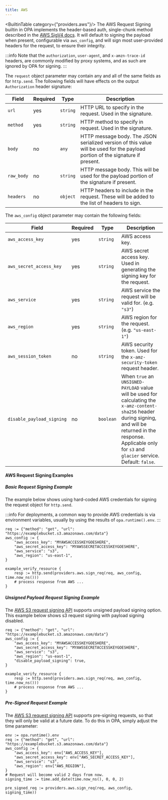 ```yaml
---
title: AWS
---
```

<BuiltinTable category={"providers.aws"}/>
The AWS Request Signing builtin in OPA implements the header-based auth,
single-chunk method described in the [AWS SigV4 docs](https://docs.aws.amazon.com/AmazonS3/latest/API/sig-v4-header-based-auth.html).
It will default to signing the payload when present, configurable via `aws_config`, and will sign most user-provided
headers for the request, to ensure their integrity.

:::info
Note that the `authorization`, `user-agent`, and `x-amzn-trace-id` headers,
are commonly modified by proxy systems, and as such are ignored by OPA
for signing.
:::

The `request` object parameter may contain any and all of the same fields as for `http.send`.
The following fields will have effects on the output `Authorization` header signature:

| Field      | Required | Type     | Description                                                                                                                    |
| ---------- | -------- | -------- | ------------------------------------------------------------------------------------------------------------------------------ |
| `url`      | yes      | `string` | HTTP URL to specify in the request. Used in the signature.                                                                     |
| `method`   | yes      | `string` | HTTP method to specify in request. Used in the signature.                                                                      |
| `body`     | no       | `any`    | HTTP message body. The JSON serialized version of this value will be used for the payload portion of the signature if present. |
| `raw_body` | no       | `string` | HTTP message body. This will be used for the payload portion of the signature if present.                                      |
| `headers`  | no       | `object` | HTTP headers to include in the request. These will be added to the list of headers to sign.                                    |

The `aws_config` object parameter may contain the following fields:

| Field                     | Required | Type      | Description                                                                                                                                                                                                                    |
| ------------------------- | -------- | --------- | ------------------------------------------------------------------------------------------------------------------------------------------------------------------------------------------------------------------------------ |
| `aws_access_key`          | yes      | `string`  | AWS access key.                                                                                                                                                                                                                |
| `aws_secret_access_key`   | yes      | `string`  | AWS secret access key. Used in generating the signing key for the request.                                                                                                                                                     |
| `aws_service`             | yes      | `string`  | AWS service the request will be valid for. (e.g. `"s3"`)                                                                                                                                                                       |
| `aws_region`              | yes      | `string`  | AWS region for the request. (e.g. `"us-east-1"`)                                                                                                                                                                               |
| `aws_session_token`       | no       | `string`  | AWS security token. Used for the `x-amz-security-token` request header.                                                                                                                                                        |
| `disable_payload_signing` | no       | `boolean` | When `true` an `UNSIGNED-PAYLOAD` value will be used for calculating the `x-amz-content-sha256` header during signing, and will be returned in the response. Applicable only for `s3` and `glacier` service. Default: `false`. |

#### AWS Request Signing Examples

##### Basic Request Signing Example

The example below shows using hard-coded AWS credentials for signing the request
object for `http.send`.

:::info
For deployments, a common way to provide AWS credentials is via environment
variables, usually by using the results of `opa.runtime().env`.
:::

```rego
req := {"method": "get", "url": "https://examplebucket.s3.amazonaws.com/data"}
aws_config := {
    "aws_access_key": "MYAWSACCESSKEYGOESHERE",
    "aws_secret_access_key": "MYAWSSECRETACCESSKEYGOESHERE",
    "aws_service": "s3",
    "aws_region": "us-east-1",
}

example_verify_resource {
    resp := http.send(providers.aws.sign_req(req, aws_config, time.now_ns()))
    # process response from AWS ...
}
```

##### Unsigned Payload Request Signing Example

The [AWS S3 request signing API](https://docs.aws.amazon.com/AmazonS3/latest/API/sig-v4-header-based-auth.html)
supports unsigned payload signing option. This example below shows s3 request signing with payload signing disabled.

```rego
req := {"method": "get", "url": "https://examplebucket.s3.amazonaws.com/data"}
aws_config := {
    "aws_access_key": "MYAWSACCESSKEYGOESHERE",
    "aws_secret_access_key": "MYAWSSECRETACCESSKEYGOESHERE",
    "aws_service": "s3",
    "aws_region": "us-east-1",
    "disable_payload_signing": true,
}

example_verify_resource {
    resp := http.send(providers.aws.sign_req(req, aws_config, time.now_ns()))
    # process response from AWS ...
}
```

##### Pre-Signed Request Example

The [AWS S3 request signing API](https://docs.aws.amazon.com/AmazonS3/latest/API/sig-v4-header-based-auth.html)
supports pre-signing requests, so that they will only be valid at a future date.
To do this in OPA, simply adjust the time parameter:

```rego
env := opa.runtime().env
req := {"method": "get", "url": "https://examplebucket.s3.amazonaws.com/data"}
aws_config := {
    "aws_access_key": env["AWS_ACCESS_KEY"],
    "aws_secret_access_key": env["AWS_SECRET_ACCESS_KEY"],
    "aws_service": "s3",
    "aws_region": env["AWS_REGION"],
}
# Request will become valid 2 days from now.
signing_time := time.add_date(time.now_ns(), 0, 0, 2)

pre_signed_req := providers.aws.sign_req(req, aws_config, signing_time))
```
